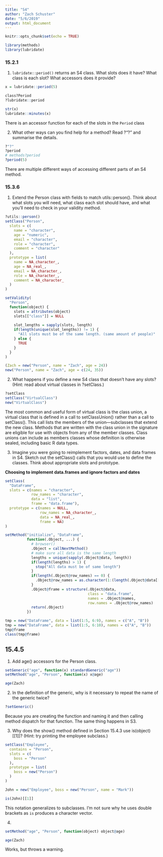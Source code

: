 ```yaml
---
title: "S4"
author: "Zach Schuster"
date: "5/6/2019"
output: html_document
---
```


```r
knitr::opts_chunk$set(echo = TRUE)

library(methods)
library(lubridate)
```


### 15.2.1

1. `lubridate::period()` returns an S4 class. What slots does it have? What class is each slot? What accessors does it provide?

```r
x = lubridate::period(5)

class?Period
?lubridate::period

str(x)
lubridate::minutes(x)

```

There is an accessor function for each of the slots in the `Period` class

2. What other ways can you find help for a method? Read ?"?" and summarise the details.

```r
?"?"
?period
# methods?period
?period(5)
```

There are multiple different ways of accessing different parts of an S4 method.


### 15.3.6

1. Extend the Person class with fields to match utils::person(). Think about what slots you will need, what class each slot should have, and what you’ll need to check in your validity method.
```r
?utils::person()
setClass("Person", 
  slots = c(
    name = "character", 
    age = "numeric",
    email = "character",
    role = "character",
    comment = "character"
  ), 
  prototype = list(
    name = NA_character_,
    age = NA_real_,
    email = NA_character_,
    role = NA_character_,
    comment = NA_character_
  )
)

setValidity(
  "Person",
  function(object) {
    slots = attributes(object)
    slots[["class"]] = NULL
    
    slot_lengths = sapply(slots, length)
    if(length(unique(slot_lengths)) != 1) {
      "All slots must be of the same length. (same amount of people)"
    } else {
      TRUE
    }
  }
)

(Zach = new("Person", name = "Zach", age = 24))
new("Person", name = "Zach", age = c(24, 35))
```


2. What happens if you define a new S4 class that doesn’t have any slots? (Hint: read about virtual classes in ?setClass.)

```r
?setClass
setClass("VirtualClass")
new("VirtualClass")

```

The most common and useful form of virtual class is the class union, a virtual class that is defined in a call to setClassUnion() rather than a call to setClass(). This call lists the members of the union—subclasses that extend the new class. Methods that are written with the class union in the signature are eligible for use with objects from any of the member classes. Class unions can include as members classes whose definition is otherwise sealed, including basic R data types.


3. Imagine you were going to reimplement factors, dates, and data frames in S4. Sketch out the setClass() calls that you would use to define the classes. Think about appropriate slots and prototype.

**Choosing to implement data.frames and ignore factors and dates**

```r

setClass(
  "DataFrame",
  slots = c(names = "character",
            row_names = "character",
            data = "list",
            frame = "data.frame"),
  prototype = c(names = NULL,
                row_names = NA_character_,
                data = NA_real_,
                frame = NA)
)

setMethod("initialize", "DataFrame",
          function(.Object, ...) {
            # browser()
            .Object = callNextMethod()
            # make sure all data is the same length
            lengths = unique(sapply(.Object@data, length))
            if(length(lengths) > 1) {
              stop("All data must be of same length")
            }
            if(length(.Object@row_names) == 0) {
              .Object@row_names = as.character(1:(length(.Object@data[[1]])))
            }
            .Object@frame = structure(.Object@data,
                                      class = "data.frame",
                                      names = .Object@names,
                                      row.names = .Object@row_names)
            return(.Object)
          })

tmp = new("DataFrame", data = list(1:5, 6:9), names = c("A", "B"))
tmp = new("DataFrame", data = list(1:5, 6:10), names = c("A", "B"))
tmp@frame
class(tmp@frame)
```


## 15.4.5

1. Add age() accessors for the Person class.

```r
setGeneric("age", function(x) standardGeneric("age"))
setMethod("age", "Person", function(x) x@age)

age(Zach)
```

2. In the definition of the generic, why is it necessary to repeat the name of the generic twice?

```r
?setGeneric()
```

Because you are creating the function and naming it and then calling method dispatch for that function. The same thing happens in S3.

3. Why does the show() method defined in Section 15.4.3 use is(object)[[1]]? (Hint: try printing the employee subclass.)

```r
setClass("Employee", 
  contains = "Person", 
  slots = c(
    boss = "Person"
  ),
  prototype = list(
    boss = new("Person")
  )
)

John = new("Employee", boss = new("Person", name = "Mark"))

is(John)[[1]]
```

This notation generalizes to subclasses. I'm not sure why he uses double brackets as `is` produces a character vector. 

4. 
```r
setMethod("age", "Person", function(object) object@age)

age(Zach)
```

Works, but throws a warning. 


